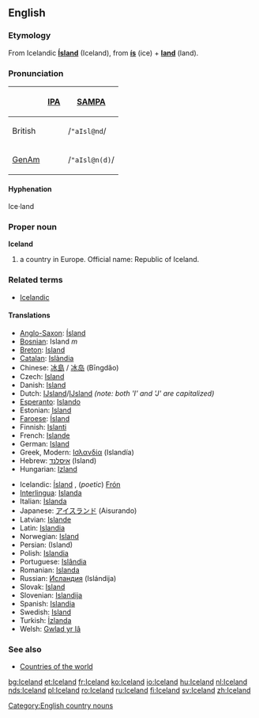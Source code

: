 ==English==
{{wikipedia}}

===Etymology===
From Icelandic '''[[Ísland]]''' (Iceland), from '''[[ís]]''' (ice) + '''[[land]]''' (land).

===Pronunciation===
{| border=1 cellpadding=5
! !! [[w:IPA|IPA]] !! [[w:SAMPA|SAMPA]]
|-
! British
| {{IPAchar|/ˈaɪslənd/}} || /<tt>"aIsl@nd</tt>/
|-
! [[GenAm]]
| {{IPAchar|/ˈaɪslən(d)/}} || /<tt>"aIsl@n(d)</tt>/
|}

====Hyphenation====
Ice·land

===Proper noun===
'''Iceland'''

# a country in Europe. Official name: Republic of Iceland.

===Related terms===
*[[Icelandic]]

====Translations====
{{top}}
*[[Anglo-Saxon]]: [[Ísland]]
*[[Bosnian]]: Island ''m''
*[[Breton]]: [[Island]]
*[[Catalan]]: [[Islàndia]] {{f}}
*Chinese: [[冰島]] / [[冰岛]] (Bīngdǎo)
*Czech: [[Island]]
*Danish: [[Island]]
*Dutch: [[Ĳsland]]/[[IJsland]] ''(note: both 'I' and 'J' are capitalized)''
*[[Esperanto]]: [[Islando]]
*Estonian: [[Island]]
*[[Faroese]]: [[Ísland]]
*Finnish: [[Islanti]]
*French: [[Islande]]
*German: [[Island]] {{n}}
*Greek, Modern: [[Ισλανδία]] (Islandía) {{f}}
*Hebrew: [[איסלנד]] (Island)
*Hungarian: [[Izland]]
{{mid}}
*Icelandic: [[Ísland]] {{n}}, (''poetic'') [[Frón]] {{n}}
*[[Interlingua]]: [[Islanda]]
*Italian: [[Islanda]] {{f}}
*Japanese: [[アイスランド]] (Aisurando)
*Latvian: [[Islande]] {{f}}
*Latin: [[Islandia]]
*Norwegian: [[Island]]
*Persian: {{FAchar|[[ایسلند]]}} (Island)
*Polish: [[Islandia]] {{f}}
*Portuguese: [[Islândia]] {{f}}
*Romanian: [[Islanda]] {{f}}
*Russian: [[Исландия]] (Islándija) {{f}}
*Slovak: [[Island#Slovak|Island]] {{m}}
*Slovenian: [[Islandija]] {{f}}
*Spanish: [[Islandia]] {{f}}
*Swedish: [[Island]]
*Turkish: [[İzlanda]]
*Welsh: [[Gwlad yr Iâ]]
{{bottom}}

===See also===
* [[Countries of the world]]

[[Category:English country nouns]]

[[bg:Iceland]]
[[et:Iceland]]
[[fr:Iceland]]
[[ko:Iceland]]
[[io:Iceland]]
[[hu:Iceland]]
[[nl:Iceland]]
[[nds:Iceland]]
[[pl:Iceland]]
[[ro:Iceland]]
[[ru:Iceland]]
[[fi:Iceland]]
[[sv:Iceland]]
[[zh:Iceland]]